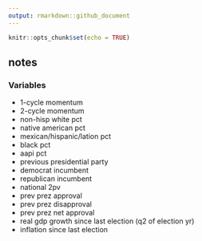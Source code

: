 ```yaml
---
output: rmarkdown::github_document
---
```


```r
knitr::opts_chunk$set(echo = TRUE)
```

## notes

### Variables 

* 1-cycle momentum
* 2-cycle momentum
* non-hisp white pct
* native american pct
* mexican/hispanic/lation pct
* black pct
* aapi pct
* previous presidential party
* democrat incumbent
* republican incumbent
* national 2pv
* prev prez approval
* prev prez disapproval
* prev prez net approval
* real gdp growth since last election (q2 of election yr)
* inflation since last election